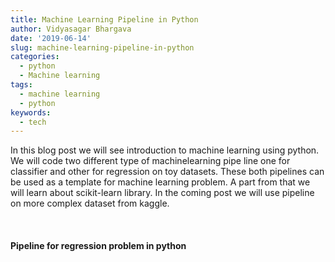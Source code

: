 ```yaml
---
title: Machine Learning Pipeline in Python
author: Vidyasagar Bhargava
date: '2019-06-14'
slug: machine-learning-pipeline-in-python
categories:
  - python
  - Machine learning
tags:
  - machine learning
  - python
keywords:
  - tech
---
```



In this blog post we will see introduction to machine learning using python. We will code two different type of machinelearning pipe line one for classifier and other for regression on toy datasets. These both pipelines can be used as a template for machine learning problem. A part from that we will learn about scikit-learn library. In the coming post we will use pipeline on more complex dataset from kaggle.   



<style type="text/css">
   .gist{font-size:13px;line-height:18px;width:60em}
   .gist pre{font-family:Menlo,Monaco,'Bitstream Vera Sans Mono','Courier New',monospace !important}
   .gist-meta{font-family:Arial,sans-serif;font-size:13px !important}
   .gist-meta a{color:#3b5998 !important;font-weight:bold;text-decoration:none}
   .gist-meta a:hover{text-decoration:underline}
</style>



<script src="https://gist.github.com/vidyasagarbhargava/f54a6fcc13e1ec2d32e70ee7fdbd0790.js"></script>



<br>



#### Pipeline for regression problem in python    


<script src="https://gist.github.com/vidyasagarbhargava/41f195a6a037bcdf4ffd522826c42c11.js"></script>

